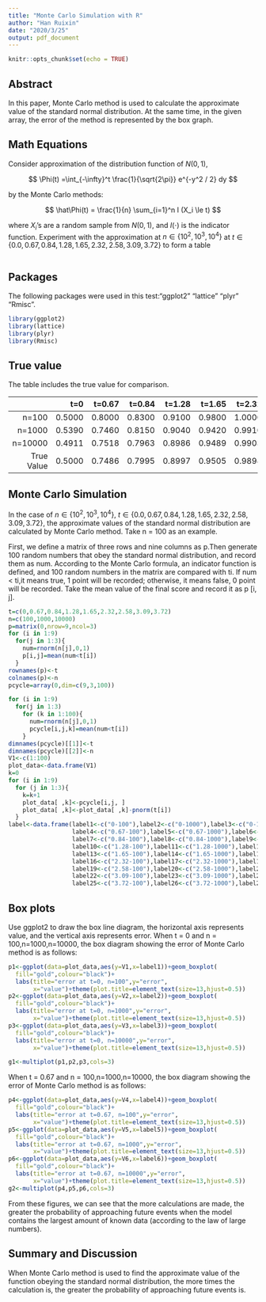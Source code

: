 ```yaml
---
title: "Monte Carlo Simulation with R"
author: "Han Ruixin"
date: "2020/3/25"
output: pdf_document
---
```


```r
knitr::opts_chunk$set(echo = TRUE)
```
## Abstract

In this paper, Monte Carlo method is used to calculate the approximate value of the standard normal distribution. At the same time, in the given array, the error of the method is represented by the box graph.

## Math Equations

Consider approximation of the distribution function of $N(0,1)$,

$$
\Phi(t) =\int_{-\infty}^t \frac{1}{\sqrt{2\pi}} e^{-y^2 / 2} dy
$$

by the Monte Carlo methods:

$$
\hat\Phi(t) = \frac{1}{n} \sum_{i=1}^n I (X_i \le  t)
$$

where $X_i$'s are a random sample from $N(0, 1)$, and $I(\cdot)$ is
the indicator function. Experiment with the approximation at
$n \in \{10^2, 10^3, 10^4\}$ at
$t \in \{0.0, 0.67, 0.84, 1.28, 1.65, 2.32, 2.58, 3.09, 3.72\}$ to
form a table
```r

```

## Packages

The following packages were used in this test:“ggplot2” “lattice” “plyr” “Rmisc”.

```r
library(ggplot2)
library(lattice)
library(plyr)
library(Rmisc)
```
## True value

The table includes the true value for comparison.

|          |t=0   |t=0.67|t=0.84|t=1.28|t=1.65|t=2.32|t=2.58|t=3.09|t=3.72|
|---------:|-----:|-----:|-----:|-----:|-----:|-----:|-----:|-----:|-----:|
|     n=100|0.5000|0.8000|0.8300|0.9100|0.9800|1.0000|1.0000|1.0000|1.0000|
|    n=1000|0.5390|0.7460|0.8150|0.9040|0.9420|0.9910|0.9940|0.9990|1.0000|
|   n=10000|0.4911|0.7518|0.7963|0.8986|0.9489|0.9903|0.9946|0.9992|1.0000|
|True Value|0.5000|0.7486|0.7995|0.8997|0.9505|0.9898|0.9951|0.9990|0.9999|


## Monte Carlo Simulation

In the case of $n \in \{10^2, 10^3, 10^4\}$, $t \in \{0.0, 0.67, 0.84, 1.28, 1.65, 2.32, 2.58, 3.09, 3.72\}$, the approximate values of the standard normal distribution are calculated by Monte Carlo method. 
Take n = 100 as an example.

First, we define a matrix of three rows and nine columns as p.Then generate 100 random numbers that obey the standard normal distribution, and record them as num.
According to the Monte Carlo formula, an indicator function is defined, and 100 random numbers in the matrix are compared with ti. If num < ti,it means true, 1 point will be recorded; otherwise, it means false, 0 point will be recorded. Take the mean value of the final score and record it as p [i, j].
```r
t=c(0,0.67,0.84,1.28,1.65,2.32,2.58,3.09,3.72)
n=c(100,1000,10000)
p=matrix(0,nrow=9,ncol=3)
for (i in 1:9)
  for(j in 1:3){
    num=rnorm(n[j],0,1)
    p[i,j]=mean(num<t[i])
  }
rownames(p)<-t
colnames(p)<-n
pcycle=array(0,dim=c(9,3,100))

for (i in 1:9)
  for(j in 1:3)
    for (k in 1:100){
      num=rnorm(n[j],0,1)
      pcycle[i,j,k]=mean(num<t[i])
    }
dimnames(pcycle)[[1]]<-t
dimnames(pcycle)[[2]]<-n
V1<-c(1:100)
plot_data<-data.frame(V1)
k=0
for (i in 1:9)
  for (j in 1:3){
    k=k+1
    plot_data[ ,k]<-pcycle[i,j, ]
    plot_data[ ,k]<-plot_data[ ,k]-pnorm(t[i])
  }
label<-data.frame(label1<-c("0-100"),label2<-c("0-1000"),label3<-c("0-10000"),
                  label4<-c("0.67-100"),label5<-c("0.67-1000"),label6<-c("0.67-10000"),
                  label7<-c("0.84-100"),label8<-c("0.84-1000"),label9<-c("0.84-10000"),
                  label10<-c("1.28-100"),label11<-c("1.28-1000"),label12<-c("1.28-10000"),
                  label13<-c("1.65-100"),label14<-c("1.65-1000"),label15<-c("1.65-10000"),
                  label16<-c("2.32-100"),label17<-c("2.32-1000"),label18<-c("2.32-10000"),
                  label19<-c("2.58-100"),label20<-c("2.58-1000"),label21<-c("2.58-10000"),
                  label22<-c("3.09-100"),label23<-c("3.09-1000"),label24<-c("3.09-10000"),
                  label25<-c("3.72-100"),label26<-c("3.72-1000"),label27<-c("3.72-10000"))
```

## Box plots

Use ggplot2 to draw the box line diagram, the horizontal axis represents value, and the vertical axis represents error.
When t = 0 and n = 100,n=1000,n=10000, the box diagram showing the error of Monte Carlo method is as follows:
```r
p1<-ggplot(data=plot_data,aes(y=V1,x=label1))+geom_boxplot(
  fill="gold",colour="black")+
  labs(title="error at t=0, n=100",y="error",
       x="value")+theme(plot.title=element_text(size=13,hjust=0.5))
p2<-ggplot(data=plot_data,aes(y=V2,x=label2))+geom_boxplot(
  fill="gold",colour="black")+
  labs(title="error at t=0, n=1000",y="error",
       x="value")+theme(plot.title=element_text(size=13,hjust=0.5))
p3<-ggplot(data=plot_data,aes(y=V3,x=label3))+geom_boxplot(
  fill="gold",colour="black")+
  labs(title="error at t=0, n=10000",y="error",
       x="value")+theme(plot.title=element_text(size=13,hjust=0.5))

g1<-multiplot(p1,p2,p3,cols=3)
```


When t = 0.67 and n = 100,n=1000,n=10000, the box diagram showing the error of Monte Carlo method is as follows:

```r
p4<-ggplot(data=plot_data,aes(y=V4,x=label4))+geom_boxplot(
  fill="gold",colour="black")+
  labs(title="error at t=0.67, n=100",y="error",
       x="value")+theme(plot.title=element_text(size=13,hjust=0.5))
p5<-ggplot(data=plot_data,aes(y=V5,x=label5))+geom_boxplot(
  fill="gold",colour="black")+
  labs(title="error at t=0.67, n=1000",y="error",
       x="value")+theme(plot.title=element_text(size=13,hjust=0.5))
p6<-ggplot(data=plot_data,aes(y=V6,x=label6))+geom_boxplot(
  fill="gold",colour="black")+
  labs(title="error at t=0.67, n=10000",y="error",
       x="value")+theme(plot.title=element_text(size=13,hjust=0.5))
g2<-multiplot(p4,p5,p6,cols=3)

```
From these figures, we can see that the more calculations are made, the greater the probability of approaching future events when the model contains the largest amount of known data (according to the law of large numbers).

## Summary and Discussion

When Monte Carlo method is used to find the approximate value of the function obeying the standard normal distribution, the more times the calculation is, the greater the probability of approaching future events is.


